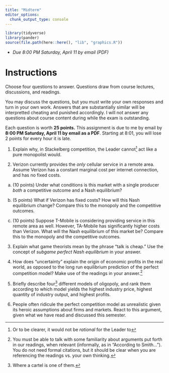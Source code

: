 ```yaml
---
title: "Midterm"
editor_options: 
  chunk_output_type: console
---
```


```r
library(tidyverse)
library(pander)
source(file.path(here::here(), "lib", "graphics.R"))
```

- *Due 8:00 PM Saturday, April 11 by email (PDF)*

# Instructions

Choose four questions to answer. Questions draw from course lectures, discussions, and readings.

You may discuss the questions, but you must write your own responses and turn in your own work. Answers that are substantially similar will be interpretted cheating and punished accordingly. I will not answer any questions about course content during while the exam is outstanding.

Each question is worth **25 points.** This assignment is due to me by email by **8:00 PM Saturday, April 11 by email as a PDF**. Starting at 8:01, you will lose 2 points for every hour it is late.

1. Explain why, in Stackelberg competition, the Leader cannot^[Or to be clearer, it would not be *rational* for the Leader to] act like a pure monopolist would.

2. Verizon currently provides the *only* cellular service in a remote area. Assume Verizon has a constant marginal cost per internet connection, and has no fixed costs.

a. (10 points) Under what conditions is this market with a single producer *both* a competitive outcome and a Nash equilibrium?

b. (5 points) What if Verizon has fixed costs? How will this Nash equilibrium change? Compare this to the monopoly and the competitive outcomes.

c. (10 points) Suppose T-Mobile is considering providing service in this remote area as well. However, TA-Mobile has significantly higher costs than Verizon. What will the Nash equilibrium of this market be? Compare this to the monopoly and the competitive outcomes.

3. Explain what game theorists mean by the phrase "talk is cheap." Use the concept of *subgame perfect Nash equilibrium* in your answer.

4. How does "uncertainty" explain the origin of economic profits in the real world, as opposed to the long run equilibrium prediction of the perfect competition model? Make use of the readings in your answer.^[You must be able to talk with some familiarity about arguments put forth in our readings, when relevant (informally, as in "According to Smith..."). You do not need formal citations, but it should be clear when you are referencing the readings vs. your own thinking.]

5. Briefly describe four^[Where a cartel is one of them.] different models of oligopoly, and rank them according to which model yields the highest industry price, highest quantity of industry output, and highest profits.

6. People often ridicule the perfect competition model as unrealistic given its heroic assumptions about firms and markets. React to this argument, given what we have read and discussed this semester.